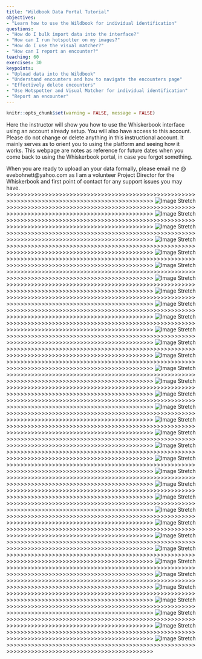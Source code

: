 ```yaml
---
title: "Wildbook Data Portal Tutorial"
objectives:
- "Learn how to use the Wildbook for individual identification"
questions: 
- "How do I bulk import data into the interface?"
- "How can I run hotspotter on my images?"
- "How do I use the visual matcher?"
- "How can I report an encounter?"
teaching: 60
exercises: 30
keypoints:
- "Upload data into the Wildbook"
- "Understand encounters and how to navigate the encounters page"
- "Effectively delete encounters"
- "Use Hotspotter and Visual Matcher for individual identification"
- "Report an encounter"
---
```


```r
knitr::opts_chunk$set(warning = FALSE, message = FALSE) 
```

Here the instructor will show you how to use the Whiskerbook interface using an account already setup. You will also have access to this account. Please do not change or delete anything in this instructional account. It mainly serves as to orient you to using the platform and seeing how it works. This webpage are notes as reference for future dates when you come back to using the Whiskerbook portal, in case you forgot something. 

When you are ready to upload an your data formally, please email me @ evebohnett@yahoo.com as I am a volunteer Project Director for the Whiskerbook and first point of contact for any support issues you may have. 
>>>>>>>>>>>>>>>>>>>>>>>>>>>>>>>>>>>>>>>>>>>>>>>>>>>>>>>>>>>>>>>>>>>>>>>>>>>>>>>>>>>>>>>>>>>>>>>>
![Image Stretch](../images/Whiskerbook/Slide1.JPG)
>>>>>>>>>>>>>>>>>>>>>>>>>>>>>>>>>>>>>>>>>>>>>>>>>>>>>>>>>>>>>>>>>>>>>>>>>>>>>>>>>>>>>>>>>>>>>>>>
![Image Stretch](../images/Whiskerbook/Slide2.JPG)
>>>>>>>>>>>>>>>>>>>>>>>>>>>>>>>>>>>>>>>>>>>>>>>>>>>>>>>>>>>>>>>>>>>>>>>>>>>>>>>>>>>>>>>>>>>>>>>>
![Image Stretch](../images/Whiskerbook/Slide3.JPG)
>>>>>>>>>>>>>>>>>>>>>>>>>>>>>>>>>>>>>>>>>>>>>>>>>>>>>>>>>>>>>>>>>>>>>>>>>>>>>>>>>>>>>>>>>>>>>>>>
![Image Stretch](../images/Whiskerbook/Slide4.JPG)
>>>>>>>>>>>>>>>>>>>>>>>>>>>>>>>>>>>>>>>>>>>>>>>>>>>>>>>>>>>>>>>>>>>>>>>>>>>>>>>>>>>>>>>>>>>>>>>>
![Image Stretch](../images/Whiskerbook/Slide5.JPG)
>>>>>>>>>>>>>>>>>>>>>>>>>>>>>>>>>>>>>>>>>>>>>>>>>>>>>>>>>>>>>>>>>>>>>>>>>>>>>>>>>>>>>>>>>>>>>>>>
![Image Stretch](../images/Whiskerbook/Slide6.JPG)
>>>>>>>>>>>>>>>>>>>>>>>>>>>>>>>>>>>>>>>>>>>>>>>>>>>>>>>>>>>>>>>>>>>>>>>>>>>>>>>>>>>>>>>>>>>>>>>>
![Image Stretch](../images/Whiskerbook/Slide7.JPG)
>>>>>>>>>>>>>>>>>>>>>>>>>>>>>>>>>>>>>>>>>>>>>>>>>>>>>>>>>>>>>>>>>>>>>>>>>>>>>>>>>>>>>>>>>>>>>>>>
![Image Stretch](../images/Whiskerbook/Slide8.JPG)
>>>>>>>>>>>>>>>>>>>>>>>>>>>>>>>>>>>>>>>>>>>>>>>>>>>>>>>>>>>>>>>>>>>>>>>>>>>>>>>>>>>>>>>>>>>>>>>>
![Image Stretch](../images/Whiskerbook/Slide9.JPG)
>>>>>>>>>>>>>>>>>>>>>>>>>>>>>>>>>>>>>>>>>>>>>>>>>>>>>>>>>>>>>>>>>>>>>>>>>>>>>>>>>>>>>>>>>>>>>>>>
![Image Stretch](../images/Whiskerbook/Slide10.JPG)
>>>>>>>>>>>>>>>>>>>>>>>>>>>>>>>>>>>>>>>>>>>>>>>>>>>>>>>>>>>>>>>>>>>>>>>>>>>>>>>>>>>>>>>>>>>>>>>>
![Image Stretch](../images/Whiskerbook/Slide11.JPG)
>>>>>>>>>>>>>>>>>>>>>>>>>>>>>>>>>>>>>>>>>>>>>>>>>>>>>>>>>>>>>>>>>>>>>>>>>>>>>>>>>>>>>>>>>>>>>>>>
![Image Stretch](../images/Whiskerbook/Slide12.JPG)
>>>>>>>>>>>>>>>>>>>>>>>>>>>>>>>>>>>>>>>>>>>>>>>>>>>>>>>>>>>>>>>>>>>>>>>>>>>>>>>>>>>>>>>>>>>>>>>>
![Image Stretch](../images/Whiskerbook/Slide13.JPG)
>>>>>>>>>>>>>>>>>>>>>>>>>>>>>>>>>>>>>>>>>>>>>>>>>>>>>>>>>>>>>>>>>>>>>>>>>>>>>>>>>>>>>>>>>>>>>>>>
![Image Stretch](../images/Whiskerbook/Slide14.JPG)
>>>>>>>>>>>>>>>>>>>>>>>>>>>>>>>>>>>>>>>>>>>>>>>>>>>>>>>>>>>>>>>>>>>>>>>>>>>>>>>>>>>>>>>>>>>>>>>>
![Image Stretch](../images/Whiskerbook/Slide15.JPG)
>>>>>>>>>>>>>>>>>>>>>>>>>>>>>>>>>>>>>>>>>>>>>>>>>>>>>>>>>>>>>>>>>>>>>>>>>>>>>>>>>>>>>>>>>>>>>>>>
![Image Stretch](../images/Whiskerbook/Slide16.JPG)
>>>>>>>>>>>>>>>>>>>>>>>>>>>>>>>>>>>>>>>>>>>>>>>>>>>>>>>>>>>>>>>>>>>>>>>>>>>>>>>>>>>>>>>>>>>>>>>>
![Image Stretch](../images/Whiskerbook/Slide17.JPG)
>>>>>>>>>>>>>>>>>>>>>>>>>>>>>>>>>>>>>>>>>>>>>>>>>>>>>>>>>>>>>>>>>>>>>>>>>>>>>>>>>>>>>>>>>>>>>>>>
![Image Stretch](../images/Whiskerbook/Slide18.JPG)
>>>>>>>>>>>>>>>>>>>>>>>>>>>>>>>>>>>>>>>>>>>>>>>>>>>>>>>>>>>>>>>>>>>>>>>>>>>>>>>>>>>>>>>>>>>>>>>>
![Image Stretch](../images/Whiskerbook/Slide19.JPG)
>>>>>>>>>>>>>>>>>>>>>>>>>>>>>>>>>>>>>>>>>>>>>>>>>>>>>>>>>>>>>>>>>>>>>>>>>>>>>>>>>>>>>>>>>>>>>>>>
![Image Stretch](../images/Whiskerbook/Slide20.JPG)
>>>>>>>>>>>>>>>>>>>>>>>>>>>>>>>>>>>>>>>>>>>>>>>>>>>>>>>>>>>>>>>>>>>>>>>>>>>>>>>>>>>>>>>>>>>>>>>>
![Image Stretch](../images/Whiskerbook/Slide21.JPG)
>>>>>>>>>>>>>>>>>>>>>>>>>>>>>>>>>>>>>>>>>>>>>>>>>>>>>>>>>>>>>>>>>>>>>>>>>>>>>>>>>>>>>>>>>>>>>>>>
![Image Stretch](../images/Whiskerbook/Slide22.JPG)
>>>>>>>>>>>>>>>>>>>>>>>>>>>>>>>>>>>>>>>>>>>>>>>>>>>>>>>>>>>>>>>>>>>>>>>>>>>>>>>>>>>>>>>>>>>>>>>>
![Image Stretch](../images/Whiskerbook/Slide23.JPG)
>>>>>>>>>>>>>>>>>>>>>>>>>>>>>>>>>>>>>>>>>>>>>>>>>>>>>>>>>>>>>>>>>>>>>>>>>>>>>>>>>>>>>>>>>>>>>>>>
![Image Stretch](../images/Whiskerbook/Slide24.JPG)
>>>>>>>>>>>>>>>>>>>>>>>>>>>>>>>>>>>>>>>>>>>>>>>>>>>>>>>>>>>>>>>>>>>>>>>>>>>>>>>>>>>>>>>>>>>>>>>>
![Image Stretch](../images/Whiskerbook/Slide25.JPG)
>>>>>>>>>>>>>>>>>>>>>>>>>>>>>>>>>>>>>>>>>>>>>>>>>>>>>>>>>>>>>>>>>>>>>>>>>>>>>>>>>>>>>>>>>>>>>>>>
![Image Stretch](../images/Whiskerbook/Slide26.JPG)
>>>>>>>>>>>>>>>>>>>>>>>>>>>>>>>>>>>>>>>>>>>>>>>>>>>>>>>>>>>>>>>>>>>>>>>>>>>>>>>>>>>>>>>>>>>>>>>>
![Image Stretch](../images/Whiskerbook/Slide27.JPG)
>>>>>>>>>>>>>>>>>>>>>>>>>>>>>>>>>>>>>>>>>>>>>>>>>>>>>>>>>>>>>>>>>>>>>>>>>>>>>>>>>>>>>>>>>>>>>>>>
![Image Stretch](../images/Whiskerbook/Slide28.JPG)
>>>>>>>>>>>>>>>>>>>>>>>>>>>>>>>>>>>>>>>>>>>>>>>>>>>>>>>>>>>>>>>>>>>>>>>>>>>>>>>>>>>>>>>>>>>>>>>>
![Image Stretch](../images/Whiskerbook/Slide29.JPG)
>>>>>>>>>>>>>>>>>>>>>>>>>>>>>>>>>>>>>>>>>>>>>>>>>>>>>>>>>>>>>>>>>>>>>>>>>>>>>>>>>>>>>>>>>>>>>>>>
![Image Stretch](../images/Whiskerbook/Slide30.JPG)
>>>>>>>>>>>>>>>>>>>>>>>>>>>>>>>>>>>>>>>>>>>>>>>>>>>>>>>>>>>>>>>>>>>>>>>>>>>>>>>>>>>>>>>>>>>>>>>>
![Image Stretch](../images/Whiskerbook/Slide31.JPG)
>>>>>>>>>>>>>>>>>>>>>>>>>>>>>>>>>>>>>>>>>>>>>>>>>>>>>>>>>>>>>>>>>>>>>>>>>>>>>>>>>>>>>>>>>>>>>>>>
![Image Stretch](../images/Whiskerbook/Slide32.JPG)
>>>>>>>>>>>>>>>>>>>>>>>>>>>>>>>>>>>>>>>>>>>>>>>>>>>>>>>>>>>>>>>>>>>>>>>>>>>>>>>>>>>>>>>>>>>>>>>>
![Image Stretch](../images/Whiskerbook/Slide33.JPG)
>>>>>>>>>>>>>>>>>>>>>>>>>>>>>>>>>>>>>>>>>>>>>>>>>>>>>>>>>>>>>>>>>>>>>>>>>>>>>>>>>>>>>>>>>>>>>>>>
![Image Stretch](../images/Whiskerbook/Slide34.JPG)
>>>>>>>>>>>>>>>>>>>>>>>>>>>>>>>>>>>>>>>>>>>>>>>>>>>>>>>>>>>>>>>>>>>>>>>>>>>>>>>>>>>>>>>>>>>>>>>>
![Image Stretch](../images/Whiskerbook/Slide35.JPG)
>>>>>>>>>>>>>>>>>>>>>>>>>>>>>>>>>>>>>>>>>>>>>>>>>>>>>>>>>>>>>>>>>>>>>>>>>>>>>>>>>>>>>>>>>>>>>>>>

